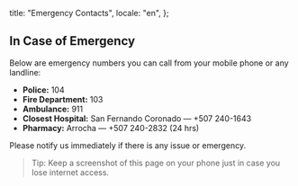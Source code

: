   title: "Emergency Contacts",
  locale: "en",
};

## In Case of Emergency

Below are emergency numbers you can call from your mobile phone or any landline:

- **Police:** 104
- **Fire Department:** 103
- **Ambulance:** 911
- **Closest Hospital:** San Fernando Coronado — +507 240-1643
- **Pharmacy:** Arrocha — +507 240-2832 (24 hrs)

Please notify us immediately if there is any issue or emergency.

> Tip: Keep a screenshot of this page on your phone just in case you lose internet access.
